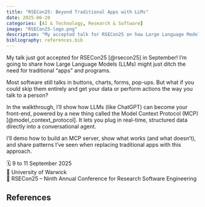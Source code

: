 ```yaml
---
title: "RSECon25: Beyond Traditional Apps with LLMs"
date: 2025-06-20
categories: [AI & Technology, Research & Software]
image: "RSECon25-logo.png"
description: "My accepted talk for RSECon25 on how Large Language Models might replace traditional app interfaces through conversational agents"
bibliography: references.bib
---
```


My talk just got accepted for RSECon25 [@rsecon25] in September! I'm going to share how Large Language Models (LLMs) might just ditch the need for traditional "apps" and programs.

Most software still talks in buttons, charts, forms, pop-ups. But what if you could skip them entirely and get your data or perform actions the way you talk to a person?

In the walkthrough, I'll show how LLMs (like ChatGPT) can become your front-end, powered by a new thing called the Model Context Protocol (MCP) [@model_context_protocol]. It lets you plug in real-time, structured data directly into a conversational agent.

I'll demo how to build an MCP server, show what works (and what doesn't), and share patterns I've seen when replacing traditional apps with this approach.

🗓 9 to 11 September 2025  
📍 University of Warwick  
🎤 RSECon25 -- Ninth Annual Conference for Research Software Engineering

## References

